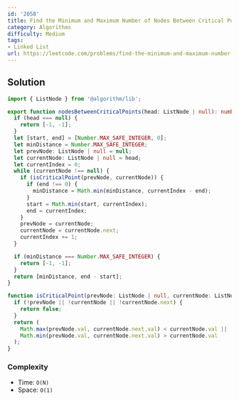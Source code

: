```yaml
---
id: '2058'
title: Find the Minimum and Maximum Number of Nodes Between Critical Points
category: Algorithms
difficulty: Medium
tags:
- Linked List
url: https://leetcode.com/problems/find-the-minimum-and-maximum-number-of-nodes-between-critical-points
---
```


## Solution

```typescript filename="solution.ts" copy
import { ListNode } from '@algorithm/lib';

export function nodesBetweenCriticalPoints(head: ListNode | null): number[] {
  if (head === null) {
    return [-1, -1];
  }
  let [start, end] = [Number.MAX_SAFE_INTEGER, 0];
  let minDistance = Number.MAX_SAFE_INTEGER;
  let prevNode: ListNode | null = null;
  let currentNode: ListNode | null = head;
  let currentIndex = 0;
  while (currentNode !== null) {
    if (isCriticalPoint(prevNode, currentNode)) {
      if (end !== 0) {
        minDistance = Math.min(minDistance, currentIndex - end);
      }
      start = Math.min(start, currentIndex);
      end = currentIndex;
    }
    prevNode = currentNode;
    currentNode = currentNode.next;
    currentIndex += 1;
  }

  if (minDistance === Number.MAX_SAFE_INTEGER) {
    return [-1, -1];
  }
  return [minDistance, end - start];
}

function isCriticalPoint(prevNode: ListNode | null, currentNode: ListNode | null) {
  if (!prevNode || !currentNode || !currentNode.next) {
    return false;
  }
  return (
    Math.max(prevNode.val, currentNode.next.val) < currentNode.val ||
    Math.min(prevNode.val, currentNode.next.val) > currentNode.val
  );
}
```

### Complexity

- Time: `O(N)`
- Space: `O(1)`

